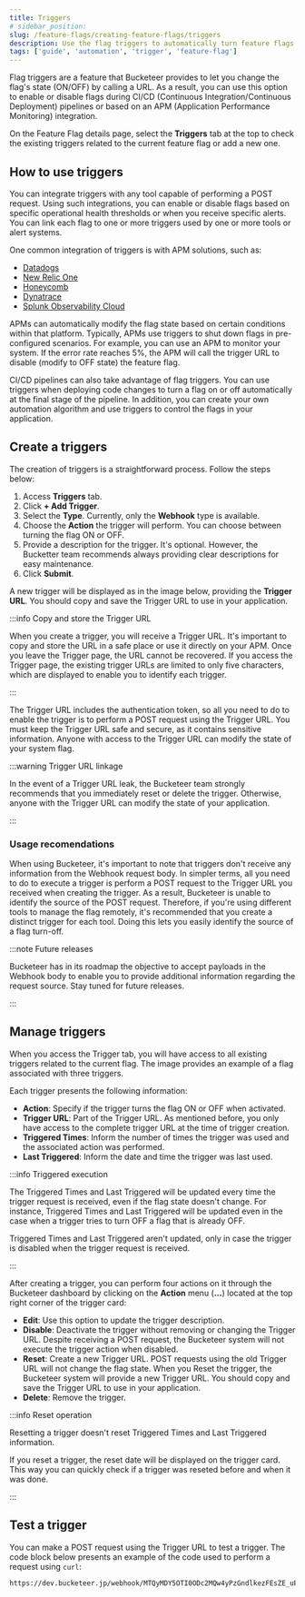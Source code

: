 ```yaml
---
title: Triggers
# sidebar_position:
slug: /feature-flags/creating-feature-flags/triggers
description: Use the flag triggers to automatically turn feature flags on or off by calling a URL using the POST method.
tags: ['guide', 'automation', 'trigger', 'feature-flag']
---
```



Flag triggers are a feature that Bucketeer provides to let you change the flag's state (ON/OFF) by calling a URL. As a result, you can use this option to enable or disable flags during CI/CD (Continuous Integration/Continuous Deployment) pipelines or based on an APM (Application Performance Monitoring) integration.

On the Feature Flag details page, select the **Triggers** tab at the top to check the existing triggers related to the current feature flag or add a new one.

## How to use triggers

You can integrate triggers with any tool capable of performing a POST request. Using such integrations, you can enable or disable flags based on specific operational health thresholds or when you receive specific alerts. You can link each flag to one or more triggers used by one or more tools or alert systems.

One common integration of triggers is with APM solutions, such as:

- [Datadogs](https://www.datadoghq.com/)
- [New Relic One](https://newrelic.com/)
- [Honeycomb](https://www.honeycomb.io/)
- [Dynatrace](https://www.dynatrace.com/)
- [Splunk Observability Cloud](https://www.splunk.com/en_us/products/observability.html)

APMs can automatically modify the flag state based on certain conditions within that platform. Typically, APMs use triggers to shut down flags in pre-configured scenarios. For example, you can use an APM to monitor your system. If the error rate reaches 5%, the APM will call the trigger URL to disable (modify to OFF state) the feature flag.

CI/CD pipelines can also take advantage of flag triggers. You can use triggers when deploying code changes to turn a flag on or off automatically at the final stage of the pipeline. In addition, you can create your own automation algorithm and use triggers to control the flags in your application.

## Create a triggers

The creation of triggers is a straightforward process. Follow the steps below:

1. Access **Triggers** tab.
2. Click **+ Add Trigger**.
3. Select the **Type**. Currently, only the **Webhook** type is available.
4. Choose the **Action** the trigger will perform. You can choose between turning the flag ON or OFF.
5. Provide a description for the trigger. It's optional. However, the Bucketter team recommends always providing clear descriptions for easy maintenance.
6. Click **Submit**.

A new trigger will be displayed as in the image below, providing the **Trigger URL**. You should copy and save the Trigger URL to use in your application. 

<CenteredImg
  imgURL="img/feature-flags/trigger/flag-trigger.png"
/>

:::info Copy and store the Trigger URL

When you create a trigger, you will receive a Trigger URL. It's important to copy and store the URL in a safe place or use it directly on your APM. Once you leave the Trigger page, the URL cannot be recovered. If you access the Trigger page, the existing trigger URLs are limited to only five characters, which are displayed to enable you to identify each trigger.

:::

The Trigger URL includes the authentication token, so all you need to do to enable the trigger is to perform a POST request using the Trigger URL. You must keep the Trigger URL safe and secure, as it contains sensitive information. Anyone with access to the Trigger URL can modify the state of your system flag.

:::warning Trigger URL linkage

In the event of a Trigger URL leak, the Bucketeer team strongly recommends that you immediately reset or delete the trigger. Otherwise, anyone with the Trigger URL can modify the state of your application.

:::

### Usage recomendations

When using Bucketeer, it's important to note that triggers don't receive any information from the Webhook request body. In simpler terms, all you need to do to execute a trigger is perform a POST request to the Trigger URL you received when creating the trigger. As a result, Bucketeer is unable to identify the source of the POST request. Therefore, if you're using different tools to manage the flag remotely, it's recommended that you create a distinct trigger for each tool. Doing this lets you easily identify the source of a flag turn-off.

:::note Future releases

Bucketeer has in its roadmap the objective to accept payloads in the Webhook body to enable you to provide additional information regarding the request source. Stay tuned for future releases.

:::

## Manage triggers

When you access the Trigger tab, you will have access to all existing triggers related to the current flag. The image provides an example of a flag associated with three triggers.

<CenteredImg
  imgURL="img/feature-flags/trigger/flag-trigger-existing-triggers.png"
/>

Each trigger presents the following information:

- **Action**: Specify if the trigger turns the flag ON or OFF when activated.
- **Trigger URL**: Part of the Trigger URL. As mentioned before, you only have access to the complete trigger URL at the time of trigger creation.
- **Triggered Times**: Inform the number of times the trigger was used and the associated action was performed. 
- **Last Triggered**: Inform the date and time the trigger was last used.

:::info Triggered execution

The Triggered Times and Last Triggered will be updated every time the trigger request is received, even if the flag state doesn't change. For instance, Triggered Times and Last Triggered will be updated even in the case when a trigger tries to turn OFF a flag that is already OFF. 

Triggered Times and Last Triggered aren't updated, only in case the trigger is disabled when the trigger request is received.

::: 

After creating a trigger, you can perform four actions on it through the Bucketeer dashboard by clicking on the **Action** menu (**...**) located at the top right corner of the trigger card:

- **Edit**: Use this option to update the trigger description. 
- **Disable**: Deactivate the trigger without removing or changing the Trigger URL. Despite receiving a POST request, the Bucketeer system will not execute the trigger action when disabled.
- **Reset**: Create a new Trigger URL. POST requests using the old Trigger URL will not change the flag state. When you Reset the trigger, the Bucketeer system will provide a new Trigger URL. You should copy and save the Trigger URL to use in your application. 
- **Delete**: Remove the trigger.

:::info Reset operation

Resetting a trigger doesn't reset Triggered Times and Last Triggered information.

If you reset a trigger, the reset date will be displayed on the trigger card. This way you can quickly check if a trigger was reseted before and when it was done.

:::

## Test a trigger

You can make a POST request using the Trigger URL to test a trigger. The code block below presents an example of the code used to perform a request using `curl`:

```curl
https://dev.bucketeer.jp/webhook/MTQyMDY5OTI0ODc2MQw4yPzGndlkezFEsZE_uPnA
``` 
